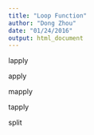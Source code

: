 ```yaml
---
title: "Loop Function"
author: "Dong Zhou"
date: "01/24/2016"
output: html_document
---
```



lapply

apply

mapply

tapply

split
